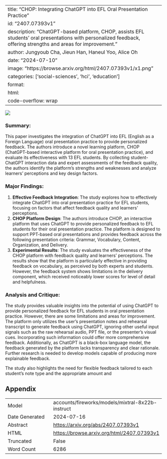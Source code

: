
---
title: "CHOP: Integrating ChatGPT into EFL Oral Presentation Practice"
id: "2407.07393v1"
description: "ChatGPT-based platform, CHOP, assists EFL students' oral presentations with personalized feedback, offering strengths and areas for improvement."
author: Jungyoub Cha, Jieun Han, Haneul Yoo, Alice Oh
date: "2024-07-10"
image: "https://browse.arxiv.org/html/2407.07393v1/x1.png"
categories: ['social-sciences', 'hci', 'education']
format:
  html:
    code-overflow: wrap
---

![](https://browse.arxiv.org/html/2407.07393v1/x1.png)

### Summary:

This paper investigates the integration of ChatGPT into EFL (English as a Foreign Language) oral presentation practice to provide personalized feedback. The authors introduce a novel learning platform, CHOP (ChatGPT-based interactive platform for oral presentation practice), and evaluate its effectiveness with 13 EFL students. By collecting student-ChatGPT interaction data and expert assessments of the feedback quality, the authors identify the platform’s strengths and weaknesses and analyze learners’ perceptions and key design factors.

### Major Findings:

1. **Effective Feedback Integration**: The study explores how to effectively integrate ChatGPT into oral presentation practice for EFL students, focusing on factors that affect feedback quality and learners’ perceptions.
2. **CHOP Platform Design**: The authors introduce CHOP, an interactive platform that uses ChatGPT to provide personalized feedback to EFL students for their oral presentation practice. The platform is designed to support PPT-based oral presentations and provides feedback across the following presentation criteria: Grammar, Vocabulary, Content, Organization, and Delivery.
3. **Experimental Results**: The study evaluates the effectiveness of the CHOP platform with feedback quality and learners’ perceptions. The results show that the platform is particularly effective in providing feedback on vocabulary, as perceived by both experts and students. However, the feedback system shows limitations in the delivery component, which received noticeably lower scores for level of detail and helpfulness.

### Analysis and Critique:

The study provides valuable insights into the potential of using ChatGPT to provide personalized feedback for EFL students in oral presentation practice. However, there are some limitations and areas for improvement. The platform only utilizes the user’s presentation notes and rehearsal transcript to generate feedback using ChatGPT, ignoring other useful input signals such as the raw rehearsal audio, PPT file, or the presenter’s visual cues. Incorporating such information could offer more comprehensive feedback. Additionally, as ChatGPT is a black-box language model, the feedback generated by the platform lacks transparency and clear rationale. Further research is needed to develop models capable of producing more explainable feedback.

The study also highlights the need for flexible feedback tailored to each student’s note type and the appropriate amount and

## Appendix

|          |          |
|----------|----------|
| Model     | accounts/fireworks/models/mixtral-8x22b-instruct       |
| Date Generated     | 2024-07-16       |
| Abstract | [https://arxiv.org/abs/2407.07393v1](https://arxiv.org/abs/2407.07393v1)        |
| HTML     | [https://browse.arxiv.org/html/2407.07393v1](https://browse.arxiv.org/html/2407.07393v1)       |
| Truncated       | False       |
| Word Count       | 6286       |
